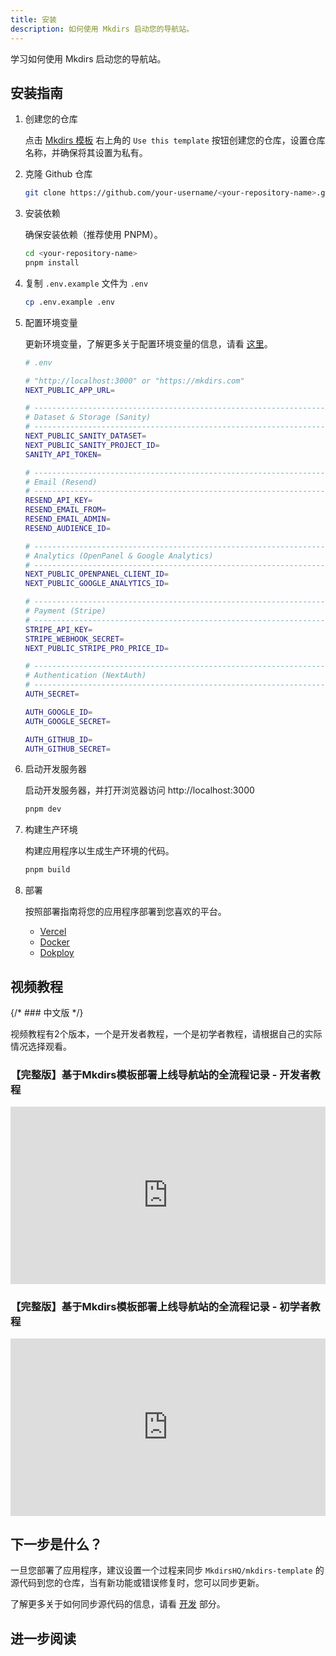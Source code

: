 ```yaml
---
title: 安装
description: 如何使用 Mkdirs 启动您的导航站。
---
```



学习如何使用 Mkdirs 启动您的导航站。

## 安装指南

<Steps>

1. 创建您的仓库

   点击 [Mkdirs 模板](https://github.com/MkdirsHQ/mkdirs-template) 右上角的 `Use this template` 按钮创建您的仓库，设置仓库名称，并确保将其设置为私有。

2. 克隆 Github 仓库

   ```bash
   git clone https://github.com/your-username/<your-repository-name>.git
   ```

3. 安装依赖

   确保安装依赖（推荐使用 PNPM）。

   ```bash
   cd <your-repository-name>
   pnpm install
   ```

4. 复制 `.env.example` 文件为 `.env`

   ```bash
   cp .env.example .env
   ```

5. 配置环境变量

   更新环境变量，了解更多关于配置环境变量的信息，请看 [这里](/zh-cn/configuration/sanity/)。

   ```bash
   # .env

   # "http://localhost:3000" or "https://mkdirs.com"
   NEXT_PUBLIC_APP_URL=

   # -----------------------------------------------------------------------------
   # Dataset & Storage (Sanity)
   # -----------------------------------------------------------------------------
   NEXT_PUBLIC_SANITY_DATASET=
   NEXT_PUBLIC_SANITY_PROJECT_ID=
   SANITY_API_TOKEN=

   # -----------------------------------------------------------------------------
   # Email (Resend)
   # -----------------------------------------------------------------------------
   RESEND_API_KEY=
   RESEND_EMAIL_FROM=
   RESEND_EMAIL_ADMIN=
   RESEND_AUDIENCE_ID=

   # -----------------------------------------------------------------------------
   # Analytics (OpenPanel & Google Analytics)
   # -----------------------------------------------------------------------------
   NEXT_PUBLIC_OPENPANEL_CLIENT_ID=
   NEXT_PUBLIC_GOOGLE_ANALYTICS_ID=

   # -----------------------------------------------------------------------------
   # Payment (Stripe)
   # -----------------------------------------------------------------------------
   STRIPE_API_KEY=
   STRIPE_WEBHOOK_SECRET=
   NEXT_PUBLIC_STRIPE_PRO_PRICE_ID=

   # -----------------------------------------------------------------------------
   # Authentication (NextAuth)
   # -----------------------------------------------------------------------------
   AUTH_SECRET=

   AUTH_GOOGLE_ID=
   AUTH_GOOGLE_SECRET=

   AUTH_GITHUB_ID=
   AUTH_GITHUB_SECRET=
   ```

6. 启动开发服务器

   启动开发服务器，并打开浏览器访问 http://localhost:3000

   ```bash
   pnpm dev
   ```

7. 构建生产环境

   构建应用程序以生成生产环境的代码。

   ```bash
   pnpm build
   ```

8. 部署

   按照部署指南将您的应用程序部署到您喜欢的平台。
   
   - [Vercel](/zh-cn/deployment/vercel)
   - [Docker](/zh-cn/deployment/docker)
   - [Dokploy](/zh-cn/deployment/dokploy)

</Steps>

## 视频教程

{/* ### 中文版 */}

视频教程有2个版本，一个是开发者教程，一个是初学者教程，请根据自己的实际情况选择观看。

### 【完整版】基于Mkdirs模板部署上线导航站的全流程记录 - 开发者教程

<div style="position: relative; padding-bottom: 56.25%; height: 0; overflow: hidden;">
  <iframe
    style="position: absolute; top: 0; left: 0; width: 100%; height: 100%;"
    src="https://www.youtube.com/embed/OzMw3ripzMc?list=PLVBbrIi208W-yprj2E6oXu-yxB3Ou522u" 
    title="【完整版】基于Mkdirs模板部署上线导航站的全流程记录 &amp; 附导航站的完整功能演示" 
    frameborder="0" 
    allow="accelerometer; autoplay; clipboard-write; encrypted-media; gyroscope; picture-in-picture; web-share" 
    referrerpolicy="strict-origin-when-cross-origin" 
    allowfullscreen
  ></iframe>
</div>

### 【完整版】基于Mkdirs模板部署上线导航站的全流程记录 - 初学者教程

<div style="position: relative; padding-bottom: 56.25%; height: 0; overflow: hidden;">
  <iframe
    style="position: absolute; top: 0; left: 0; width: 100%; height: 100%;"
    src="https://www.youtube.com/embed/JqBnpx3d-N4?list=PLVBbrIi208W9pRjN9dVE8f9pzd6KJrTaw" 
    title="[完整版] [零基础部署导航站] [下]" 
    frameborder="0" 
    allow="accelerometer; autoplay; clipboard-write; encrypted-media; gyroscope; picture-in-picture; web-share" 
    referrerpolicy="strict-origin-when-cross-origin" 
    allowfullscreen
  ></iframe>
</div>

## 下一步是什么？

一旦您部署了应用程序，建议设置一个过程来同步 `MkdirsHQ/mkdirs-template` 的源代码到您的仓库，当有新功能或错误修复时，您可以同步更新。

了解更多关于如何同步源代码的信息，请看 [开发](/zh-cn/guide/develop) 部分。


## 进一步阅读

<LinkCard title="配置" href="/zh-cn/configuration/sanity/" description="学习如何配置环境变量" />
